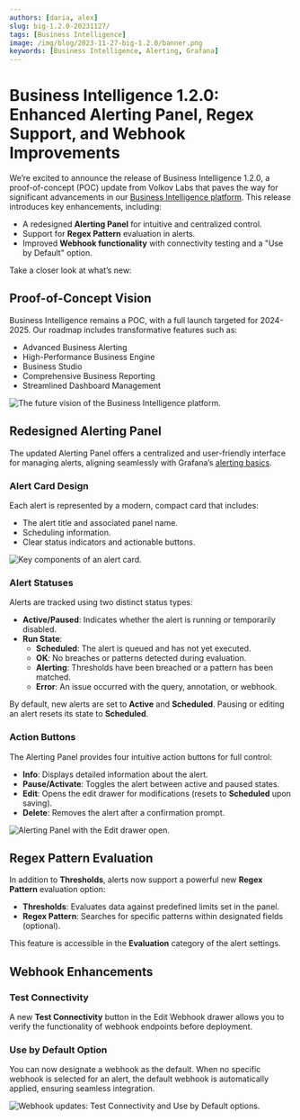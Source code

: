 ```yaml
---
authors: [daria, alex]
slug: big-1.2.0-20231127/
tags: [Business Intelligence]
image: /img/blog/2023-11-27-big-1.2.0/banner.png
keywords: [Business Intelligence, Alerting, Grafana]
---
```



# Business Intelligence 1.2.0: Enhanced Alerting Panel, Regex Support, and Webhook Improvements

We’re excited to announce the release of Business Intelligence 1.2.0, a proof-of-concept (POC) update from Volkov Labs that paves the way for significant advancements in our [Business Intelligence platform](/big/). This release introduces key enhancements, including:

- A redesigned **Alerting Panel** for intuitive and centralized control.
- Support for **Regex Pattern** evaluation in alerts.
- Improved **Webhook functionality** with connectivity testing and a "Use by Default" option.

Take a closer look at what’s new:

<Shorts id="X2An_gbxX5k" title="Business Intelligence 1.2.0 for Grafana" />

## Proof-of-Concept Vision

Business Intelligence remains a POC, with a full launch targeted for 2024-2025. Our roadmap includes transformative features such as:

- Advanced Business Alerting
- High-Performance Business Engine
- Business Studio
- Comprehensive Business Reporting
- Streamlined Dashboard Management

<Image
  title="The future vision of the Business Intelligence platform."
  src="/img/big/platform.png"
/>

## Redesigned Alerting Panel

The updated Alerting Panel offers a centralized and user-friendly interface for managing alerts, aligning seamlessly with Grafana’s [alerting basics](/big/alerting/).

### Alert Card Design

Each alert is represented by a modern, compact card that includes:

- The alert title and associated panel name.
- Scheduling information.
- Clear status indicators and actionable buttons.

<Image
  title="Key components of an alert card."
  src="/img/blog/2023-11-27-big-1.2.0/alert-card.png"
/>

### Alert Statuses

Alerts are tracked using two distinct status types:

- **Active/Paused**: Indicates whether the alert is running or temporarily disabled.
- **Run State**:
  - **Scheduled**: The alert is queued and has not yet executed.
  - **OK**: No breaches or patterns detected during evaluation.
  - **Alerting**: Thresholds have been breached or a pattern has been matched.
  - **Error**: An issue occurred with the query, annotation, or webhook.

By default, new alerts are set to **Active** and **Scheduled**. Pausing or editing an alert resets its state to **Scheduled**.

### Action Buttons

The Alerting Panel provides four intuitive action buttons for full control:

- **Info**: Displays detailed information about the alert.
- **Pause/Activate**: Toggles the alert between active and paused states.
- **Edit**: Opens the edit drawer for modifications (resets to **Scheduled** upon saving).
- **Delete**: Removes the alert after a confirmation prompt.

<Image
  title="Alerting Panel with the Edit drawer open."
  src="/img/blog/2023-11-27-big-1.2.0/alerting-panel.png"
/>

## Regex Pattern Evaluation

In addition to **Thresholds**, alerts now support a powerful new **Regex Pattern** evaluation option:

- **Thresholds**: Evaluates data against predefined limits set in the panel.
- **Regex Pattern**: Searches for specific patterns within designated fields (optional).

This feature is accessible in the **Evaluation** category of the alert settings.

## Webhook Enhancements

### Test Connectivity

A new **Test Connectivity** button in the Edit Webhook drawer allows you to verify the functionality of webhook endpoints before deployment.

### Use by Default Option

You can now designate a webhook as the default. When no specific webhook is selected for an alert, the default webhook is automatically applied, ensuring seamless integration.

<Image
  title="Webhook updates: Test Connectivity and Use by Default options."
  src="/img/blog/2023-11-27-big-1.2.0/webhook.png"
/>

<GettingStarted />

<Feedback />
